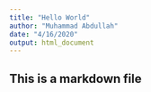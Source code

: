 ```yaml
---
title: "Hello World"
author: "Muhammad Abdullah"
date: "4/16/2020"
output: html_document
---
```


## This is a markdown file